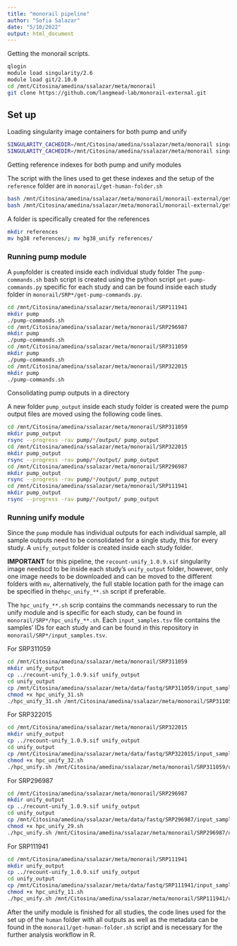 ```yaml
---
title: "monorail pipeline"
author: "Sofia Salazar"
date: "5/10/2022"
output: html_document
---
```


Getting the monorail scripts.

```bash
qlogin
module load singularity/2.6
module load git/2.10.0
cd /mnt/Citosina/amedina/ssalazar/meta/monorail
git clone https://github.com/langmead-lab/monorail-external.git
```

## Set up

Loading singularity image containers for both pump and unify

```bash
SINGULARITY_CACHEDIR=/mnt/Citosina/amedina/ssalazar/meta/monorail singularity pull docker://quay.io/benlangmead/recount-rs5:1.0.6
SINGULARITY_CACHEDIR=/mnt/Citosina/amedina/ssalazar/meta/monorail singularity pull docker://quay.io/broadsword/recount-unify:1.0.9
```

Getting reference indexes for both pump and unify modules

The script with the lines used to get these indexes and the setup of the `reference` folder are in `monorail/get-human-folder.sh`

```bash
bash /mnt/Citosina/amedina/ssalazar/meta/monorail/monorail-external/get_unify_refs.sh hg38
bash /mnt/Citosina/amedina/ssalazar/meta/monorail/monorail-external/get_human_ref_indexes.sh
```

A folder is specifically created for the references

```bash
mkdir references
mv hg38 references/; mv hg38_unify references/
```

### Running pump module

A `pump`folder is created inside each individual study folder
The `pump-commands.sh` bash script is created using the python script `get-pump-commands.py` specific for each study and can be found inside each study folder in `monorail/SRP*/get-pump-commands.py`.

```bash
cd /mnt/Citosina/amedina/ssalazar/meta/monorail/SRP111941
mkdir pump
./pump-commands.sh
cd /mnt/Citosina/amedina/ssalazar/meta/monorail/SRP296987
mkdir pump
./pump-commands.sh
cd /mnt/Citosina/amedina/ssalazar/meta/monorail/SRP311059
mkdir pump
./pump-commands.sh
cd /mnt/Citosina/amedina/ssalazar/meta/monorail/SRP322015
mkdir pump
./pump-commands.sh
```

Consolidating pump outputs in a directory

A new folder `pump_output` inside each study folder is created were the pump output files are moved using the following code lines.

```bash
cd /mnt/Citosina/amedina/ssalazar/meta/monorail/SRP311059
mkdir pump_output
rsync --progress -rav pump/*/output/ pump_output
cd /mnt/Citosina/amedina/ssalazar/meta/monorail/SRP322015
mkdir pump_output
rsync --progress -rav pump/*/output/ pump_output
cd /mnt/Citosina/amedina/ssalazar/meta/monorail/SRP296987
mkdir pump_output
rsync --progress -rav pump/*/output/ pump_output
cd /mnt/Citosina/amedina/ssalazar/meta/monorail/SRP111941
mkdir pump_output
rsync --progress -rav pump/*/output/ pump_output
```

### Running unify module

Since the `pump` module has individual outputs for each individual sample, all sample outputs need to be consolidated for a single study, this for every study. A `unify_output` folder is created inside each study folder. 

**IMPORTANT** for this pipeline, the `recount-unify_1.0.9.sif` singularity image needscd to be inside each study's `unify_output` folder, however, only one image needs to be downloaded and can be moved to the different folders with `mv`, alternatively, the full stable location path for the image can be specified in the`hpc_unify_**.sh` script if preferable.

The `hpc_unify_**.sh` scrip contains the commands necessary to run the unify module and is specific for each study, can be found in `monorail/SRP*/hpc_unify_**.sh`. Each `input_samples.tsv` file contains the samples' IDs for each study and can be found in this repository in `monorail/SRP*/input_samples.tsv`.

For SRP311059

```bash
cd /mnt/Citosina/amedina/ssalazar/meta/monorail/SRP311059
mkdir unify_output
cp ../recount-unify_1.0.9.sif unify_output
cd unify_output
cp /mnt/Citosina/amedina/ssalazar/meta/data/fastq/SRP311059/input_samples.tsv .
chmod +x hpc_unify_31.sh
./hpc_unify_31.sh /mnt/Citosina/amedina/ssalazar/meta/monorail/SRP311059/unify_output SRP311059 /mnt/Citosina/amedina/ssalazar/meta/monorail/SRP311059/pump_output
```

For SRP322015

```bash
cd /mnt/Citosina/amedina/ssalazar/meta/monorail/SRP322015
mkdir unify_output
cp ../recount-unify_1.0.9.sif unify_output
cd unify_output
cp /mnt/Citosina/amedina/ssalazar/meta/data/fastq/SRP322015/input_samples.tsv .
chmod +x hpc_unify_32.sh
./hpc_unify.sh /mnt/Citosina/amedina/ssalazar/meta/monorail/SRP311059/unify_output SRP311059 /mnt/Citosina/amedina/ssalazar/meta/monorail/SRP311059/pump_output
```

For SRP296987

```bash
cd /mnt/Citosina/amedina/ssalazar/meta/monorail/SRP296987
mkdir unify_output
cp ../recount-unify_1.0.9.sif unify_output
cd unify_output
cp /mnt/Citosina/amedina/ssalazar/meta/data/fastq/SRP296987/input_samples.tsv .
chmod +x hpc_unify_29.sh
./hpc_unify.sh /mnt/Citosina/amedina/ssalazar/meta/monorail/SRP296987/unify_output SRP296987 /mnt/Citosina/amedina/ssalazar/meta/monorail/SRP296987/pump_output
```

For SRP111941

```bash
cd /mnt/Citosina/amedina/ssalazar/meta/monorail/SRP111941
mkdir unify_output
cp ../recount-unify_1.0.9.sif unify_output
cd unify_output
cp /mnt/Citosina/amedina/ssalazar/meta/data/fastq/SRP111941/input_samples.tsv .
chmod +x hpc_unify_11.sh
./hpc_unify.sh /mnt/Citosina/amedina/ssalazar/meta/monorail/SRP111941/unify_output SRP111941 /mnt/Citosina/amedina/ssalazar/meta/monorail/SRP111941/pump_output
```

After the unify module is finished for all studies, the code lines used for the set up of the `human` folder with all outputs as well as the metadata can be found in the  `monorail/get-human-folder.sh` script and is necessary for the further analysis workflow in R.
